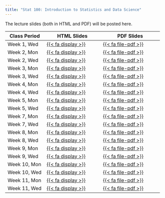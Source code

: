 ```yaml
---
title: "Stat 100: Introduction to Statistics and Data Science"
---
```


The lecture slides (both in HTML and PDF) will be posted here.

::: column-screen-inset-right
| Class Period | HTML Slides                                                                      | PDF Slides                                                                            |
|------------------|--------------------------|----------------------------|
| Week 1, Wed  | [{{< fa display >}}](https://mcconvil.github.io/stat100f23/stat100_wk01wed.html) | [{{< fa file-pdf >}}](https://mcconvil.github.io/stat100f23/pdfs/stat100_wk01wed.pdf) |
| Week 2, Mon  | [{{< fa display >}}](https://mcconvil.github.io/stat100f23/stat100_wk02mon.html) | [{{< fa file-pdf >}}](https://mcconvil.github.io/stat100f23/pdfs/stat100_wk02mon.pdf) |
| Week 2, Wed  | [{{< fa display >}}](https://mcconvil.github.io/stat100f23/stat100_wk02wed.html) | [{{< fa file-pdf >}}](https://mcconvil.github.io/stat100f23/pdfs/stat100_wk02wed.pdf) |
| Week 3, Mon  | [{{< fa display >}}](https://mcconvil.github.io/stat100f23/stat100_wk03mon.html) | [{{< fa file-pdf >}}](https://mcconvil.github.io/stat100f23/pdfs/stat100_wk03mon.pdf) |
| Week 3, Wed  | [{{< fa display >}}](https://mcconvil.github.io/stat100f23/stat100_wk03wed.html) | [{{< fa file-pdf >}}](https://mcconvil.github.io/stat100f23/pdfs/stat100_wk03wed.pdf) |
| Week 4, Mon  | [{{< fa display >}}](https://mcconvil.github.io/stat100f23/stat100_wk04mon.html) | [{{< fa file-pdf >}}](https://mcconvil.github.io/stat100f23/pdfs/stat100_wk04mon.pdf) |
| Week 4, Wed  | [{{< fa display >}}](https://mcconvil.github.io/stat100f23/stat100_wk04wed.html) | [{{< fa file-pdf >}}](https://mcconvil.github.io/stat100f23/pdfs/stat100_wk04wed.pdf) |
| Week 5, Mon  | [{{< fa display >}}](https://mcconvil.github.io/stat100f23/stat100_wk05mon.html) | [{{< fa file-pdf >}}](https://mcconvil.github.io/stat100f23/pdfs/stat100_wk05mon.pdf) |
| Week 5, Wed  | [{{< fa display >}}](https://mcconvil.github.io/stat100f23/stat100_wk05wed.html) | [{{< fa file-pdf >}}](https://mcconvil.github.io/stat100f23/pdfs/stat100_wk05wed.pdf) |
| Week 7, Mon  | [{{< fa display >}}](https://mcconvil.github.io/stat100f23/stat100_wk07mon.html) | [{{< fa file-pdf >}}](https://mcconvil.github.io/stat100f23/pdfs/stat100_wk07mon.pdf) |
| Week 7, Wed  | [{{< fa display >}}](https://mcconvil.github.io/stat100f23/stat100_wk07wed.html) | [{{< fa file-pdf >}}](https://mcconvil.github.io/stat100f23/pdfs/stat100_wk07wed.pdf) |
| Week 8, Mon  | [{{< fa display >}}](https://mcconvil.github.io/stat100f23/stat100_wk08mon.html) | [{{< fa file-pdf >}}](https://mcconvil.github.io/stat100f23/pdfs/stat100_wk08mon.pdf) |
| Week 8, Wed  | [{{< fa display >}}](https://mcconvil.github.io/stat100f23/stat100_wk08wed.html) | [{{< fa file-pdf >}}](https://mcconvil.github.io/stat100f23/pdfs/stat100_wk08wed.pdf) |
| Week 9, Mon  | [{{< fa display >}}](https://mcconvil.github.io/stat100f23/stat100_wk09mon.html) | [{{< fa file-pdf >}}](https://mcconvil.github.io/stat100f23/pdfs/stat100_wk09mon.pdf) |
| Week 9, Wed  | [{{< fa display >}}](https://mcconvil.github.io/stat100f23/stat100_wk09wed.html) | [{{< fa file-pdf >}}](https://mcconvil.github.io/stat100f23/pdfs/stat100_wk09wed.pdf) |
| Week 10, Mon | [{{< fa display >}}](https://mcconvil.github.io/stat100f23/stat100_wk10mon.html) | [{{< fa file-pdf >}}](https://mcconvil.github.io/stat100f23/pdfs/stat100_wk10mon.pdf) |
| Week 10, Wed | [{{< fa display >}}](https://mcconvil.github.io/stat100f23/stat100_wk10wed.html) | [{{< fa file-pdf >}}](https://mcconvil.github.io/stat100f23/pdfs/stat100_wk10wed.pdf) |
| Week 11, Mon | [{{< fa display >}}](https://mcconvil.github.io/stat100f23/stat100_wk11mon.html) | [{{< fa file-pdf >}}](https://mcconvil.github.io/stat100f23/pdfs/stat100_wk11mon.pdf) |
| Week 11, Wed | [{{< fa display >}}](https://mcconvil.github.io/stat100f23/stat100_wk11wed.html) | [{{< fa file-pdf >}}](https://mcconvil.github.io/stat100f23/pdfs/stat100_wk11wed.pdf) |
:::
